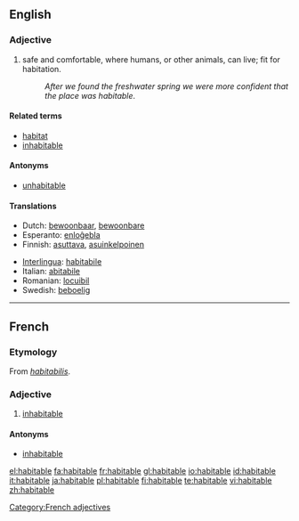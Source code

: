 ==English==

===Adjective===
{{infl|en|adjective}}

# safe and comfortable, where humans, or other animals, can live; fit for habitation.
#: ''After we found the freshwater spring we were more confident that the place was habitable''.

====Related terms====
* [[habitat]]
* [[inhabitable]]

====Antonyms====
* [[unhabitable]]

====Translations====
{{top}}
* Dutch: [[bewoonbaar]], [[bewoonbare]]
* Esperanto: [[enloĝebla]]
* Finnish: [[asuttava]], [[asuinkelpoinen]]
{{mid}}
* [[Interlingua]]: [[habitabile]]
* Italian: [[abitabile]]
* Romanian: [[locuibil]]
* Swedish: [[beboelig]]
{{bottom}}

----

==French==

===Etymology===
From {{L.|fr}} ''[[habitabilis]]''.

===Adjective===
{{fr-adj}}

# [[inhabitable]]

====Antonyms====
* [[inhabitable]]

[[Category:French adjectives]]

[[el:habitable]]
[[fa:habitable]]
[[fr:habitable]]
[[gl:habitable]]
[[io:habitable]]
[[id:habitable]]
[[it:habitable]]
[[ja:habitable]]
[[pl:habitable]]
[[fi:habitable]]
[[te:habitable]]
[[vi:habitable]]
[[zh:habitable]]